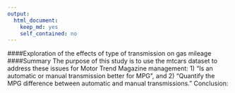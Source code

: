 ```yaml
---
output:
  html_document:
    keep_md: yes
    self_contained: no
---
```


####Exploration of the effects of type of transmission on gas mileage
####Summary
The purpose of this study is to use the mtcars dataset to address these issues for Motor Trend Magazine management: 1) "Is an automatic or manual transmission better for MPG", and 2) "Quantify the MPG difference between automatic and manual transmissions." Conclusion: 